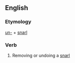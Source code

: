 ==English==

===Etymology===
[[un-]] + [[snarl]]

===Verb===
{{en-verb|unsnarls|unsnarling|unsnarled|unsnarled}}

#Removing or undoing a [[snarl]]